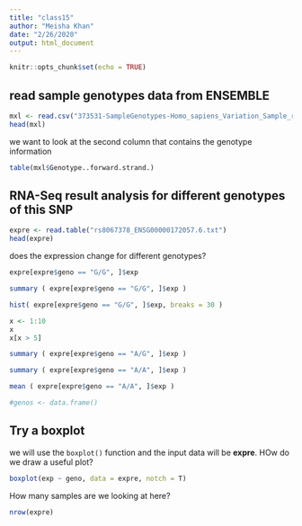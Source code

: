 ```yaml
---
title: "class15"
author: "Meisha Khan"
date: "2/26/2020"
output: html_document
---
```


```r
knitr::opts_chunk$set(echo = TRUE)
```

## read sample genotypes data from ENSEMBLE
```r
mxl <- read.csv("373531-SampleGenotypes-Homo_sapiens_Variation_Sample_rs8067378.csv")
head(mxl)
```
we want to look at the second column that contains the genotype information

```r
table(mxl$Genotype..forward.strand.)
```

## RNA-Seq result analysis for different genotypes of this SNP

```r
expre <- read.table("rs8067378_ENSG00000172057.6.txt")
head(expre)
```

does the expression change for different genotypes? 

```r
expre[expre$geno == "G/G", ]$exp

```

```r
summary ( expre[expre$geno == "G/G", ]$exp )
```

```r
hist( expre[expre$geno == "G/G", ]$exp, breaks = 30 )
```

```r
x <- 1:10
x
x[x > 5]
```

```r
summary ( expre[expre$geno == "A/G", ]$exp )
```

```r
summary ( expre[expre$geno == "A/A", ]$exp )
```

```r
mean ( expre[expre$geno == "A/A", ]$exp )
```


```r
#genos <- data.frame()
```


## Try a boxplot

we will use the `boxplot()` function and the input data will be **expre**. HOw do we draw a useful plot? 


```r
boxplot(exp ~ geno, data = expre, notch = T)
```

How many samples are we looking at here? 

```r
nrow(expre)
```


















